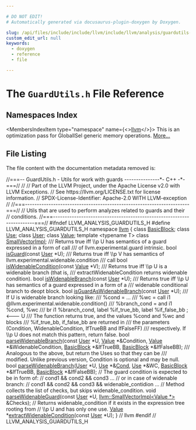 ```yaml
---

# DO NOT EDIT!
# Automatically generated via docusaurus-plugin-doxygen by Doxygen.

slug: /api/files/include/include/llvm/include/llvm/analysis/guardutils-h
custom_edit_url: null
keywords:
  - doxygen
  - reference
  - file

---
```





# The `GuardUtils.h` File Reference

<DoxygenPage pluginConfig={pluginConfig}>



## Namespaces Index

<MembersIndex>

<MembersIndexItem
  type="namespace"
  name={<><a href="/docs/api/namespaces/llvm">llvm</a></>}>
This is an optimization pass for GlobalISel generic memory operations. <a href="/docs/api/namespaces/llvm/#details">More...</a>
</MembersIndexItem>

</MembersIndex>


## File Listing

The file content with the documentation metadata removed is:

<ProgramListing>

<Link id="l00001" /><CodeLine lineNumber="1"><Highlight kind="comment">//===-- GuardUtils.h - Utils for work with guards ---------------&#42;- C++ -&#42;-===//</Highlight><Highlight kind="normal"></Highlight></CodeLine>
<Link id="l00002" /><CodeLine lineNumber="2"><Highlight kind="normal"></Highlight><Highlight kind="comment">//</Highlight><Highlight kind="normal"></Highlight></CodeLine>
<Link id="l00003" /><CodeLine lineNumber="3"><Highlight kind="normal"></Highlight><Highlight kind="comment">// Part of the LLVM Project, under the Apache License v2.0 with LLVM Exceptions.</Highlight><Highlight kind="normal"></Highlight></CodeLine>
<Link id="l00004" /><CodeLine lineNumber="4"><Highlight kind="normal"></Highlight><Highlight kind="comment">// See https://llvm.org/LICENSE.txt for license information.</Highlight><Highlight kind="normal"></Highlight></CodeLine>
<Link id="l00005" /><CodeLine lineNumber="5"><Highlight kind="normal"></Highlight><Highlight kind="comment">// SPDX-License-Identifier: Apache-2.0 WITH LLVM-exception</Highlight><Highlight kind="normal"></Highlight></CodeLine>
<Link id="l00006" /><CodeLine lineNumber="6"><Highlight kind="normal"></Highlight><Highlight kind="comment">//</Highlight><Highlight kind="normal"></Highlight></CodeLine>
<Link id="l00007" /><CodeLine lineNumber="7"><Highlight kind="normal"></Highlight><Highlight kind="comment">//===----------------------------------------------------------------------===//</Highlight><Highlight kind="normal"></Highlight></CodeLine>
<Link id="l00008" /><CodeLine lineNumber="8"><Highlight kind="normal"></Highlight><Highlight kind="comment">// Utils that are used to perform analyzes related to guards and their</Highlight><Highlight kind="normal"></Highlight></CodeLine>
<Link id="l00009" /><CodeLine lineNumber="9"><Highlight kind="normal"></Highlight><Highlight kind="comment">// conditions.</Highlight><Highlight kind="normal"></Highlight></CodeLine>
<Link id="l00010" /><CodeLine lineNumber="10"><Highlight kind="normal"></Highlight><Highlight kind="comment">//===----------------------------------------------------------------------===//</Highlight><Highlight kind="normal"></Highlight></CodeLine>
<Link id="l00011" /><CodeLine lineNumber="11"><Highlight kind="normal"></Highlight></CodeLine>
<Link id="l00012" /><CodeLine lineNumber="12"><Highlight kind="normal"></Highlight><Highlight kind="preprocessor">#ifndef LLVM&#95;ANALYSIS&#95;GUARDUTILS&#95;H</Highlight><Highlight kind="normal"></Highlight></CodeLine>
<Link id="l00013" /><CodeLine lineNumber="13"><Highlight kind="normal"></Highlight><Highlight kind="preprocessor">#define LLVM&#95;ANALYSIS&#95;GUARDUTILS&#95;H</Highlight><Highlight kind="normal"></Highlight></CodeLine>
<Link id="l00014" /><CodeLine lineNumber="14"><Highlight kind="normal"></Highlight></CodeLine>
<Link id="l00015" /><CodeLine lineNumber="15"><Highlight kind="normal"></Highlight><Highlight kind="keyword">namespace </Highlight><Highlight kind="normal"><a href="/docs/api/namespaces/llvm">llvm</a> &#123;</Highlight></CodeLine>
<Link id="l00016" /><CodeLine lineNumber="16"><Highlight kind="normal"></Highlight></CodeLine>
<Link id="l00017" /><CodeLine lineNumber="17"><Highlight kind="normal"></Highlight><Highlight kind="keyword">class </Highlight><Highlight kind="normal"><a href="/docs/api/classes/llvm/basicblock">BasicBlock</a>;</Highlight></CodeLine>
<Link id="l00018" /><CodeLine lineNumber="18"><Highlight kind="normal"></Highlight><Highlight kind="keyword">class </Highlight><Highlight kind="normal"><a href="/docs/api/classes/llvm/use">Use</a>;</Highlight></CodeLine>
<Link id="l00019" /><CodeLine lineNumber="19"><Highlight kind="normal"></Highlight><Highlight kind="keyword">class </Highlight><Highlight kind="normal"><a href="/docs/api/classes/llvm/user">User</a>;</Highlight></CodeLine>
<Link id="l00020" /><CodeLine lineNumber="20"><Highlight kind="normal"></Highlight><Highlight kind="keyword">class </Highlight><Highlight kind="normal"><a href="/docs/api/classes/llvm/value">Value</a>;</Highlight></CodeLine>
<Link id="l00021" /><CodeLine lineNumber="21"><Highlight kind="normal"></Highlight><Highlight kind="keyword">template</Highlight><Highlight kind="normal"> &lt;</Highlight><Highlight kind="keyword">typename</Highlight><Highlight kind="normal"> T&gt; </Highlight><Highlight kind="keyword">class </Highlight><Highlight kind="normal"><a href="/docs/api/classes/llvm/smallvectorimpl">SmallVectorImpl</a>;</Highlight></CodeLine>
<Link id="l00022" /><CodeLine lineNumber="22"><Highlight kind="normal"></Highlight><Highlight kind="comment"></Highlight></CodeLine>
<Link id="l00023" /><CodeLine lineNumber="23"><Highlight kind="comment">/// Returns true iff \\p U has semantics of a guard expressed in a form of call</Highlight></CodeLine>
<Link id="l00024" /><CodeLine lineNumber="24"><Highlight kind="comment">/// of llvm.experimental.guard intrinsic.</Highlight><Highlight kind="normal"></Highlight></CodeLine>
<Link id="l00025" /><CodeLine lineNumber="25"><Highlight kind="normal"></Highlight><Highlight kind="keywordtype">bool</Highlight><Highlight kind="normal"> <a href="/docs/api/namespaces/llvm/#a656efdcee3deb029763304d3e741a2d1">isGuard</a>(</Highlight><Highlight kind="keyword">const</Highlight><Highlight kind="normal"> <a href="/docs/api/classes/llvm/user">User</a> &#42;U);</Highlight></CodeLine>
<Link id="l00026" /><CodeLine lineNumber="26"><Highlight kind="normal"></Highlight><Highlight kind="comment"></Highlight></CodeLine>
<Link id="l00027" /><CodeLine lineNumber="27"><Highlight kind="comment">/// Returns true iff \\p V has semantics of llvm.experimental.widenable.condition</Highlight></CodeLine>
<Link id="l00028" /><CodeLine lineNumber="28"><Highlight kind="comment">/// call</Highlight><Highlight kind="normal"></Highlight></CodeLine>
<Link id="l00029" /><CodeLine lineNumber="29"><Highlight kind="normal"></Highlight><Highlight kind="keywordtype">bool</Highlight><Highlight kind="normal"> <a href="/docs/api/namespaces/llvm/#a6690168645999ab5733bdaffdfea4a79">isWidenableCondition</a>(</Highlight><Highlight kind="keyword">const</Highlight><Highlight kind="normal"> <a href="/docs/api/classes/llvm/value">Value</a> &#42;V);</Highlight></CodeLine>
<Link id="l00030" /><CodeLine lineNumber="30"><Highlight kind="normal"></Highlight><Highlight kind="comment"></Highlight></CodeLine>
<Link id="l00031" /><CodeLine lineNumber="31"><Highlight kind="comment">/// Returns true iff \\p U is a widenable branch (that is,</Highlight></CodeLine>
<Link id="l00032" /><CodeLine lineNumber="32"><Highlight kind="comment">/// extractWidenableCondition returns widenable condition).</Highlight><Highlight kind="normal"></Highlight></CodeLine>
<Link id="l00033" /><CodeLine lineNumber="33"><Highlight kind="normal"></Highlight><Highlight kind="keywordtype">bool</Highlight><Highlight kind="normal"> <a href="/docs/api/namespaces/llvm/#a9d7f27a51d40f21ec17a854a6a5d5d4f">isWidenableBranch</a>(</Highlight><Highlight kind="keyword">const</Highlight><Highlight kind="normal"> <a href="/docs/api/classes/llvm/user">User</a> &#42;U);</Highlight></CodeLine>
<Link id="l00034" /><CodeLine lineNumber="34"><Highlight kind="normal"></Highlight><Highlight kind="comment"></Highlight></CodeLine>
<Link id="l00035" /><CodeLine lineNumber="35"><Highlight kind="comment">/// Returns true iff \\p U has semantics of a guard expressed in a form of a</Highlight></CodeLine>
<Link id="l00036" /><CodeLine lineNumber="36"><Highlight kind="comment">/// widenable conditional branch to deopt block.</Highlight><Highlight kind="normal"></Highlight></CodeLine>
<Link id="l00037" /><CodeLine lineNumber="37"><Highlight kind="normal"></Highlight><Highlight kind="keywordtype">bool</Highlight><Highlight kind="normal"> <a href="/docs/api/namespaces/llvm/#aa36af57c5a44173f32eb7b4c9011c298">isGuardAsWidenableBranch</a>(</Highlight><Highlight kind="keyword">const</Highlight><Highlight kind="normal"> <a href="/docs/api/classes/llvm/user">User</a> &#42;U);</Highlight></CodeLine>
<Link id="l00038" /><CodeLine lineNumber="38"><Highlight kind="normal"></Highlight><Highlight kind="comment"></Highlight></CodeLine>
<Link id="l00039" /><CodeLine lineNumber="39"><Highlight kind="comment">/// If U is widenable branch looking like:</Highlight></CodeLine>
<Link id="l00040" /><CodeLine lineNumber="40"><Highlight kind="comment">///   %cond = ...</Highlight></CodeLine>
<Link id="l00041" /><CodeLine lineNumber="41"><Highlight kind="comment">///   %wc = call i1 @llvm.experimental.widenable.condition()</Highlight></CodeLine>
<Link id="l00042" /><CodeLine lineNumber="42"><Highlight kind="comment">///   %branch&#95;cond = and i1 %cond, %wc</Highlight></CodeLine>
<Link id="l00043" /><CodeLine lineNumber="43"><Highlight kind="comment">///   br i1 %branch&#95;cond, label %if&#95;true&#95;bb, label %if&#95;false&#95;bb ; &lt;--- U</Highlight></CodeLine>
<Link id="l00044" /><CodeLine lineNumber="44"><Highlight kind="comment">/// The function returns true, and the values %cond and %wc and blocks</Highlight></CodeLine>
<Link id="l00045" /><CodeLine lineNumber="45"><Highlight kind="comment">/// %if&#95;true&#95;bb, if&#95;false&#95;bb are returned in</Highlight></CodeLine>
<Link id="l00046" /><CodeLine lineNumber="46"><Highlight kind="comment">/// the parameters (Condition, WidenableCondition, IfTrueBB and IfFalseFF)</Highlight></CodeLine>
<Link id="l00047" /><CodeLine lineNumber="47"><Highlight kind="comment">/// respectively. If \\p U does not match this pattern, return false.</Highlight><Highlight kind="normal"></Highlight></CodeLine>
<Link id="l00048" /><CodeLine lineNumber="48"><Highlight kind="normal"></Highlight><Highlight kind="keywordtype">bool</Highlight><Highlight kind="normal"> <a href="/docs/api/namespaces/llvm/#a745200db7bc2a7a3c17fa379fb1b56c3">parseWidenableBranch</a>(</Highlight><Highlight kind="keyword">const</Highlight><Highlight kind="normal"> <a href="/docs/api/classes/llvm/user">User</a> &#42;U, <a href="/docs/api/classes/llvm/value">Value</a> &#42;&amp;Condition,</Highlight></CodeLine>
<Link id="l00049" /><CodeLine lineNumber="49"><Highlight kind="normal">                          <a href="/docs/api/classes/llvm/value">Value</a> &#42;&amp;WidenableCondition, <a href="/docs/api/classes/llvm/basicblock">BasicBlock</a> &#42;&amp;IfTrueBB,</Highlight></CodeLine>
<Link id="l00050" /><CodeLine lineNumber="50"><Highlight kind="normal">                          <a href="/docs/api/classes/llvm/basicblock">BasicBlock</a> &#42;&amp;IfFalseBB);</Highlight></CodeLine>
<Link id="l00051" /><CodeLine lineNumber="51"><Highlight kind="normal"></Highlight><Highlight kind="comment"></Highlight></CodeLine>
<Link id="l00052" /><CodeLine lineNumber="52"><Highlight kind="comment">/// Analogous to the above, but return the Uses so that they can be</Highlight></CodeLine>
<Link id="l00053" /><CodeLine lineNumber="53"><Highlight kind="comment">/// modified. Unlike previous version, Condition is optional and may be null.</Highlight><Highlight kind="normal"></Highlight></CodeLine>
<Link id="l00054" /><CodeLine lineNumber="54"><Highlight kind="normal"></Highlight><Highlight kind="keywordtype">bool</Highlight><Highlight kind="normal"> <a href="/docs/api/namespaces/llvm/#a745200db7bc2a7a3c17fa379fb1b56c3">parseWidenableBranch</a>(<a href="/docs/api/classes/llvm/user">User</a> &#42;U, <a href="/docs/api/classes/llvm/use">Use</a> &#42;&amp;<a href="/docs/api/files/lib/lib/target/lib/target/riscv/riscvredundantcopyelimination-cpp/#a193847098793cdbab306803186676899">Cond</a>, <a href="/docs/api/classes/llvm/use">Use</a> &#42;&amp;WC, <a href="/docs/api/classes/llvm/basicblock">BasicBlock</a> &#42;&amp;IfTrueBB,</Highlight></CodeLine>
<Link id="l00055" /><CodeLine lineNumber="55"><Highlight kind="normal">                          <a href="/docs/api/classes/llvm/basicblock">BasicBlock</a> &#42;&amp;IfFalseBB);</Highlight></CodeLine>
<Link id="l00056" /><CodeLine lineNumber="56"><Highlight kind="normal"></Highlight></CodeLine>
<Link id="l00057" /><CodeLine lineNumber="57"><Highlight kind="normal"></Highlight><Highlight kind="comment">// The guard condition is expected to be in form of:</Highlight><Highlight kind="normal"></Highlight></CodeLine>
<Link id="l00058" /><CodeLine lineNumber="58"><Highlight kind="normal"></Highlight><Highlight kind="comment">//   cond1 &amp;&amp; cond2 &amp;&amp; cond3 ...</Highlight><Highlight kind="normal"></Highlight></CodeLine>
<Link id="l00059" /><CodeLine lineNumber="59"><Highlight kind="normal"></Highlight><Highlight kind="comment">// or in case of widenable branch:</Highlight><Highlight kind="normal"></Highlight></CodeLine>
<Link id="l00060" /><CodeLine lineNumber="60"><Highlight kind="normal"></Highlight><Highlight kind="comment">//   cond1 &amp;&amp; cond2 &amp;&amp; cond3 &amp;&amp; widenable&#95;contidion ...</Highlight><Highlight kind="normal"></Highlight></CodeLine>
<Link id="l00061" /><CodeLine lineNumber="61"><Highlight kind="normal"></Highlight><Highlight kind="comment">// Method collects the list of checks, but skips widenable&#95;condition.</Highlight><Highlight kind="normal"></Highlight></CodeLine>
<Link id="l00062" /><CodeLine lineNumber="62"><Highlight kind="normal"></Highlight><Highlight kind="keywordtype">void</Highlight><Highlight kind="normal"> <a href="/docs/api/namespaces/llvm/#a4816bb91a3b2d18ae4231a09325e06b7">parseWidenableGuard</a>(</Highlight><Highlight kind="keyword">const</Highlight><Highlight kind="normal"> <a href="/docs/api/classes/llvm/user">User</a> &#42;U, <a href="/docs/api/classes/llvm/smallvectorimpl">llvm::SmallVectorImpl&lt;Value &#42;&gt;</a> &amp;Checks);</Highlight></CodeLine>
<Link id="l00063" /><CodeLine lineNumber="63"><Highlight kind="normal"></Highlight></CodeLine>
<Link id="l00064" /><CodeLine lineNumber="64"><Highlight kind="normal"></Highlight><Highlight kind="comment">// Returns widenable&#95;condition if it exists in the expression tree rooting from</Highlight><Highlight kind="normal"></Highlight></CodeLine>
<Link id="l00065" /><CodeLine lineNumber="65"><Highlight kind="normal"></Highlight><Highlight kind="comment">// \\p U and has only one use.</Highlight><Highlight kind="normal"></Highlight></CodeLine>
<Link id="l00066" /><CodeLine lineNumber="66"><Highlight kind="normal"><a href="/docs/api/classes/llvm/value">Value</a> &#42;<a href="/docs/api/namespaces/llvm/#a3ad3ae2984b7253781a642194234bcdb">extractWidenableCondition</a>(</Highlight><Highlight kind="keyword">const</Highlight><Highlight kind="normal"> <a href="/docs/api/classes/llvm/user">User</a> &#42;U);</Highlight></CodeLine>
<Link id="l00067" /><CodeLine lineNumber="67"><Highlight kind="normal">&#125; </Highlight><Highlight kind="comment">// llvm</Highlight><Highlight kind="normal"></Highlight></CodeLine>
<Link id="l00068" /><CodeLine lineNumber="68"><Highlight kind="normal"></Highlight></CodeLine>
<Link id="l00069" /><CodeLine lineNumber="69"><Highlight kind="normal"></Highlight><Highlight kind="preprocessor">#endif </Highlight><Highlight kind="comment">// LLVM&#95;ANALYSIS&#95;GUARDUTILS&#95;H</Highlight><Highlight kind="normal"></Highlight></CodeLine>

</ProgramListing>


</DoxygenPage>
